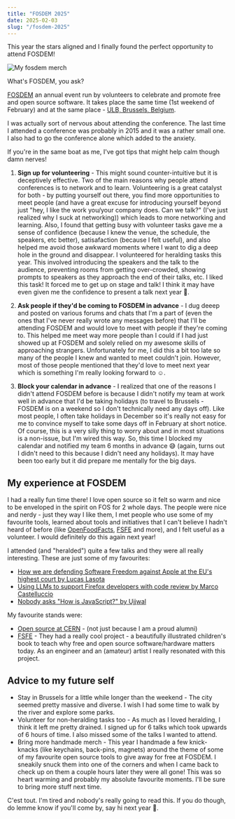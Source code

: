 ```yaml
---
title: "FOSDEM 2025"
date: 2025-02-03
slug: "/fosdem-2025"
---
```


This year the stars aligned and I finally found the perfect opportunity to attend FOSDEM!

![My fosdem merch](./fosdem-banner.jpg)

What's FOSDEM, you ask?

[FOSDEM](https://fosdem.org/2025/about/) an annual event run by volunteers to celebrate and promote free and open source software.
It takes place the same time (1st weekend of February) and at the same place - [ULB, Brussels, Belgium](https://www.openstreetmap.org/?mlat=50.812375&mlon=4.38073#map=12/50.8124/4.3807).

I was actually sort of nervous about attending the conference. The last time I attended a conference was probably in 2015 and it was a rather small one.
I also had to go the conference alone which added to the anxiety.

If you're in the same boat as me, I've got tips that might help calm though damn nerves!

1. **Sign up for volunteering** - This might sound counter-intuitive but it is deceptively effective. Two of the main reasons why people attend conferences is to network and to learn.
Volunteering is a great catalyst for both - by putting yourself out there, you find more opportunities to meet people (and have a great excuse for introducing yourself beyond just 
"hey, I like the work you/your company does. Can we talk?" (I've just realized why I suck at networking)) which leads to more networking and learning. Also, I found that getting busy with 
volunteer tasks gave me a sense of confidence (because I knew the venue, the schedule, the speakers, etc better), satisafaction (because I felt useful), and also helped me avoid those awkward
moments where I want to dig a deep hole in the ground and disappear. I volunteered for heralding tasks this year. 
This involved introducing the speakers and the talk to the audience, preventing rooms from getting over-crowded, showing prompts to speakers as they approach the end of their talks, etc. I liked this task!
It forced me to get up on stage and talk! I think it may have even given me the confidence to present a talk next year 🤞.

2. **Ask people if they'd be coming to FOSDEM in advance** - I dug deeep and posted on various forums and chats that I'm a part of (even the ones that I've never really wrote any messages before) that
I'll be attending FOSDEM and would love to meet with people if they're coming to. This helped me meet way more people than I could if I had just showed up at FOSDEM and solely
relied on my awesome skills of approaching strangers. Unfortunately for me, I did this a bit too late so many of the people I knew and wanted to meet couldn't join.
However, most of those people mentioned that they'd love to meet next year which is something I'm really looking forward to ☺️.

3. **Block your calendar in advance** - I realized that one of the reasons I didn't attend FOSDEM before is because I didn't notify my team at work well in advance that I'd be taking holidays 
(to travel to Brussels - FOSDEM is on a weekend so I don't technically need any days off). Like most people, I often take holidays in December so it's really not easy for me to convince myself
to take some days off in February at short notice. Of course, this is a very silly thing to worry about and in most situations is a non-issue, but I'm wired this way. So, this time I blocked 
my calendar and notified my team 6 months in advance 😅 (again, turns out I didn't need to this because I didn't need any holidays). It may have been too early but it did prepare me mentally for the big days.
 

## My experience at FOSDEM

I had a really fun time there! I love open source so it felt so warm and nice to be enveloped in the spirit on FOS for 2 whole days. The people were nice and nerdy - just they way I like them,
I met people who use some of my favourite tools, learned about tools and initiatives that I can't believe I hadn't heard of before (like 
[OpenFoodFacts](https://world.openfoodfacts.org/), [FSFE](https://fsfe.org/index.en.html) and more), and I felt useful as a volunteer. I would definitely do this again next year!

I attended (and "heralded") quite a few talks and they were all really interesting. These are just some of my favourites:
- [How we are defending Software Freedom against Apple at the EU's highest court by Lucas Lasota](https://fosdem.org/2025/schedule/event/fosdem-2025-5084-how-we-are-defending-software-freedom-against-apple-at-the-eu-s-highest-court/)
- [Using LLMs to support Firefox developers with code review by Marco Castelluccio](https://fosdem.org/2025/schedule/event/fosdem-2025-6422-using-llms-to-support-firefox-developers-with-code-review/)
- [Nobody asks "How is JavaScript?" by Ujjwal](https://fosdem.org/2025/schedule/event/fosdem-2025-4276-nobody-asks-how-is-javascript-/)

My favourite stands were:
- [Open source at CERN](https://opensource.web.cern.ch/welcome-ospo-page) - (not just because I am a proud alumni)
- [FSFE](https://fsfe.org/index.en.html) - They had a really cool project - a beautifully illustrated children's book to teach why free and open source software/hardware matters today. As an engineer
and an (amateur) artist I really resonated with this project.

## Advice to my future self

- Stay in Brussels for a little while longer than the weekend - The city seemed pretty massive and diverse. I wish I had some time to walk by the river and explore some parks.
- Volunteer for non-heralding tasks too - As much as I loved heralding, I think it left me pretty drained. I signed up for 6 talks which took upwards of 6 hours of time. I also missed some of 
the talks I wanted to attend.
- Bring more handmade merch - This year I handmade a few knick-knacks (like keychains, back-pins, magnets) around the theme of some of my favourite open source tools to give away for free at FOSDEM.
I sneakily snuck them into one of the corners and when I came back to check up on them a couple hours later they were all gone! This was so heart warming and probably my absolute favourite moments.
I'll be sure to bring more stuff next time.

C'est tout. I'm tired and nobody's really going to read this. If you do though, do lemme know if you'll come by, say hi next year 🤗.
